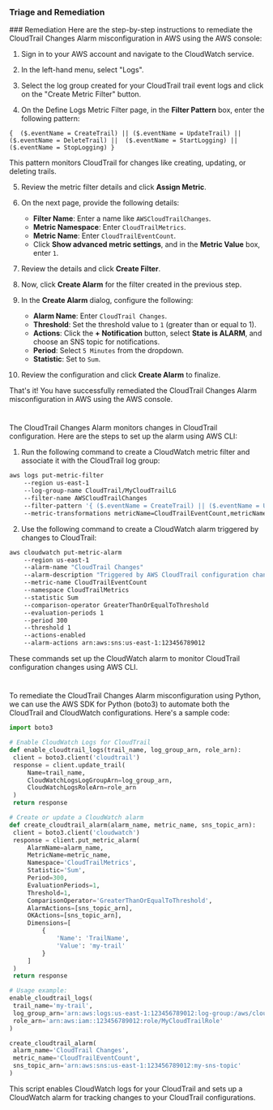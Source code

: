 ### Triage and Remediation

<Tabs>
<Tab title='Remediation'>
### Remediation

<AccordionGroup>
<Accordion title='Using Console' defaultOpen='true'>
Here are the step-by-step instructions to remediate the CloudTrail Changes Alarm misconfiguration in AWS using the AWS console:

1. Sign in to your AWS account and navigate to the CloudWatch service.

2. In the left-hand menu, select "Logs".

3. Select the log group created for your CloudTrail trail event logs and click on the "Create Metric Filter" button.

4. On the Define Logs Metric Filter page, in the **Filter Pattern** box, enter the following pattern:

`{ 
    ($.eventName = CreateTrail) || ($.eventName = UpdateTrail) || ($.eventName = DeleteTrail) || 
    ($.eventName = StartLogging) || ($.eventName = StopLogging)
}`

This pattern monitors CloudTrail for changes like creating, updating, or deleting trails.

5. Review the metric filter details and click **Assign Metric**.

6. On the next page, provide the following details:

   - **Filter Name**: Enter a name like `AWSCloudTrailChanges`.
   - **Metric Namespace**: Enter `CloudTrailMetrics`.
   - **Metric Name**: Enter `CloudTrailEventCount`.
   - Click **Show advanced metric settings**, and in the **Metric Value** box, enter `1`.

7. Review the details and click **Create Filter**.

8. Now, click **Create Alarm** for the filter created in the previous step.

9. In the **Create Alarm** dialog, configure the following:

   - **Alarm Name**: Enter `CloudTrail Changes`.
   - **Threshold**: Set the threshold value to `1` (greater than or equal to 1).
   - **Actions**: Click the **+ Notification** button, select **State is ALARM**, and choose an SNS topic for notifications.
   - **Period**: Select `5 Minutes` from the dropdown.
   - **Statistic**: Set to `Sum`.

10. Review the configuration and click **Create Alarm** to finalize.

That's it! You have successfully remediated the CloudTrail Changes Alarm misconfiguration in AWS using the AWS console.

#

</Accordion>

<Accordion title='Using CLI'>
The CloudTrail Changes Alarm monitors changes in CloudTrail configuration. Here are the steps to set up the alarm using AWS CLI:

1. Run the following command to create a CloudWatch metric filter and associate it with the CloudTrail log group:

```bash
aws logs put-metric-filter
    --region us-east-1
    --log-group-name CloudTrail/MyCloudTrailLG
    --filter-name AWSCloudTrailChanges
    --filter-pattern '{ ($.eventName = CreateTrail) || ($.eventName = UpdateTrail) || ($.eventName = DeleteTrail) || ($.eventName = StartLogging) || ($.eventName = StopLogging) }'
    --metric-transformations metricName=CloudTrailEventCount,metricNamespace=CloudTrailMetrics,metricValue=1
```

2. Use the following command to create a CloudWatch alarm triggered by changes to CloudTrail:

```bash
aws cloudwatch put-metric-alarm
    --region us-east-1
    --alarm-name "CloudTrail Changes"
    --alarm-description "Triggered by AWS CloudTrail configuration changes."
    --metric-name CloudTrailEventCount
    --namespace CloudTrailMetrics
    --statistic Sum
    --comparison-operator GreaterThanOrEqualToThreshold
    --evaluation-periods 1
    --period 300
    --threshold 1
    --actions-enabled
    --alarm-actions arn:aws:sns:us-east-1:123456789012
```

These commands set up the CloudWatch alarm to monitor CloudTrail configuration changes using AWS CLI.

#

</Accordion>

<Accordion title='Using Python'>
To remediate the CloudTrail Changes Alarm misconfiguration using Python, we can use the AWS SDK for Python (boto3) to automate both the CloudTrail and CloudWatch configurations. Here's a sample code:

```python
import boto3

# Enable CloudWatch Logs for CloudTrail
def enable_cloudtrail_logs(trail_name, log_group_arn, role_arn):
 client = boto3.client('cloudtrail')
 response = client.update_trail(
     Name=trail_name,
     CloudWatchLogsLogGroupArn=log_group_arn,
     CloudWatchLogsRoleArn=role_arn
 )
 return response

# Create or update a CloudWatch alarm
def create_cloudtrail_alarm(alarm_name, metric_name, sns_topic_arn):
 client = boto3.client('cloudwatch')
 response = client.put_metric_alarm(
     AlarmName=alarm_name,
     MetricName=metric_name,
     Namespace='CloudTrailMetrics',
     Statistic='Sum',
     Period=300,
     EvaluationPeriods=1,
     Threshold=1,
     ComparisonOperator='GreaterThanOrEqualToThreshold',
     AlarmActions=[sns_topic_arn],
     OKActions=[sns_topic_arn],
     Dimensions=[
         {
             'Name': 'TrailName',
             'Value': 'my-trail'
         }
     ]
 )
 return response

# Usage example:
enable_cloudtrail_logs(
 trail_name='my-trail',
 log_group_arn='arn:aws:logs:us-east-1:123456789012:log-group:/aws/cloudtrail/my-trail',
 role_arn='arn:aws:iam::123456789012:role/MyCloudTrailRole'
)

create_cloudtrail_alarm(
 alarm_name='CloudTrail Changes',
 metric_name='CloudTrailEventCount',
 sns_topic_arn='arn:aws:sns:us-east-1:123456789012:my-sns-topic'
)
```

This script enables CloudWatch logs for your CloudTrail and sets up a CloudWatch alarm for tracking changes to your CloudTrail configurations.

</Accordion>

</AccordionGroup>
</Tab>
</Tabs>
